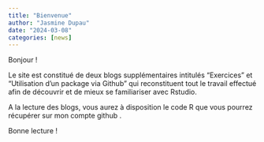 ```yaml
---
title: "Bienvenue"
author: "Jasmine Dupau"
date: "2024-03-08"
categories: [news]
---
```


Bonjour !

Le site est constitué de deux blogs supplémentaires intitulés "Exercices" et "Utilisation d'un package via Github" qui reconstituent tout le travail effectué afin de découvrir et de mieux se familiariser avec Rstudio.

A la lecture des blogs, vous aurez à disposition le code R que vous pourrez récupérer sur mon compte github .

Bonne lecture !
